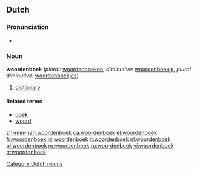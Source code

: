 ==Dutch==
===Pronunciation===
*{{IPA|/ˈwɔːrdənbuk/}}

===Noun===
'''woordenboek''' {{n}} (''plural:'' [[woordenboeken]], ''diminutive:'' [[woordenboekje]], ''plural diminutive:'' [[woordenboekjes]])

# [[dictionary]]

====Related terms====
* [[boek]]
* [[woord]]

[[Category:Dutch nouns]]

[[zh-min-nan:woordenboek]]
[[ca:woordenboek]]
[[el:woordenboek]]
[[fr:woordenboek]]
[[id:woordenboek]]
[[it:woordenboek]]
[[nl:woordenboek]]
[[pl:woordenboek]]
[[ro:woordenboek]]
[[ru:woordenboek]]
[[vi:woordenboek]]
[[tr:woordenboek]]